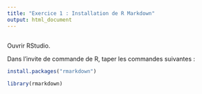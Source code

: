 ```yaml
---
title: "Exercice 1 : Installation de R Markdown"
output: html_document
---
```


## 

Ouvrir RStudio.

Dans l'invite de commande de R, taper les commandes suivantes :

```r
install.packages("rmarkdown")

library(rmarkdown)
```